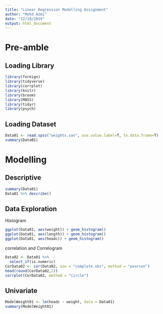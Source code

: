 ```yaml
---
title: "Linear Regression Modelling Assignment"
author: "Mohd Azmi"
date: "22/10/2019"
output: html_document
---
```


# Pre-amble

## Loading Library

```r
library(foreign)
library(tidyverse)
library(corrplot)
library(knitr)
library(broom)
library(MASS)
library(tidyr)
library(psych)
```


## Loading Dataset

```r
Data01 <- read.spss("weights.sav", use.value.label=T, to.data.frame=T)
summary(Data01)
```

# Modelling

## Descriptive

```r
summary(Data01)
Data01 %>% describe()
```

## Data Exploration

Histogram

```r
ggplot(Data01, aes(weight)) + geom_histogram()
ggplot(Data01, aes(length)) + geom_histogram()
ggplot(Data01, aes(headc)) + geom_histogram()
```

correlation and Correlogram

```r
Data02 <- Data01 %>% 
  select_if(is.numeric)
CorData02 <- cor(Data02, use = "complete.obs", method = "pearson")
head(round(CorData02,2))
corrplot(CorData02, method = "circle")
```

## Univariate

```r

ModelWeight01 <- lm(headc ~ weight, data = Data01)
summary(ModelWeight01)

```

